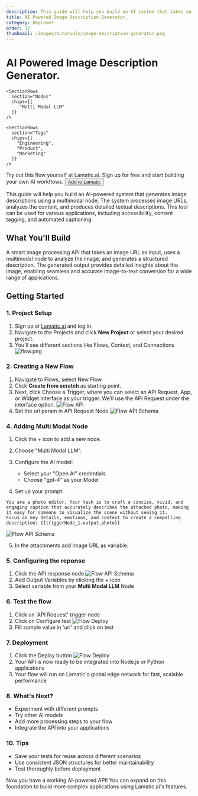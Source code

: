 ```yaml
---
description: This guide will help you build an AI system that takes an image URL as input and generates a detailed description using a multimodal node. The system processes visual data, analyzes key elements within the image, and produces meaningful text-based descriptions, enabling automated image understanding for various applications.
title: AI Powered Image Description Generator.
category: Beginner
order: 17
thumbnail: /images/tutorials/image-description-generator.png
---
```


# AI Powered Image Description Generator.

<div className="grid md:grid-cols-1 gap-2 mb-8">
  <div className="">
    <SectionRows 
      section="Difficulty Level" 
      chips={["Beginner"]} 
    />
    
    <SectionRows 
      section="Nodes" 
      chips={[
         "Multi Modal LLM"
      ]} 
    />
    
    <SectionRows 
      section="Tags" 
      chips={[
        "Engineering",
        "Product",
        "Marketing"
      ]} 
    />
  </div>
</div>

<div className="mt-4 mb-4">
  <Callout>
  Try out this flow yourself at Lamatic.ai. Sign up for free and start building your own AI workflows.
  <Button variant="destructive" className="mt-3" href="https://studio.lamatic.ai/_?templateSlug=caption-image" size="sm" asChild>
    <a href="https://studio.lamatic.ai/_?templateSlug=caption-image" target="_blank">Add to Lamatic</a>
  </Button>
</Callout>
</div>

This guide will help you build an AI-powered system that generates image descriptions using a multimodal node. The system processes image URLs, analyzes the content, and produces detailed textual descriptions. This tool can be used for various applications, including accessibility, content tagging, and automated captioning.

## What You'll Build

A smart image processing API that takes an image URL as input, uses a multimodal node to analyze the image, and generates a structured description. The generated output provides detailed insights about the image, enabling seamless and accurate image-to-text conversion for a wide range of applications.

## Getting Started

### 1. Project Setup

1. Sign up at [Lamatic.ai](https://lamatic.ai/) and log in.
1. Navigate to the Projects and click **New Project** or select your desired project.
1. You'll see different sections like Flows, Context, and Connections
   ![flow.png](./img/ai-review-responder/flow.png)

### 2. Creating a New Flow

1. Navigate to Flows, select New Flow.
1. Click **Create from scratch** as starting point.
1. Next, click Choose a Trigger, where you can select an API Request, App, or Widget Interface as your trigger. We’ll use the API Request under the interface option.
   ![Flow API](./img/ai-review-responder/flow-step2.png)
1. Set the url param in API Request Node
     ![Flow API Schema](./img/ai-article-summarizer/api-schema.png)

### 4. Adding Multi Modal Node

1. Click the + icon to add a new node.
2. Choose "Multi Modal LLM".

3. Configure the AI model:
   - Select your "Open AI" credentials
   - Choose "gpt-4" as your Model
4. Set up your prompt:

```
You are a photo editor. Your task is to craft a concise, vivid, and engaging caption that accurately describes the attached photo, making it easy for someone to visualize the scene without seeing it.
Focus on key details, emotions, and context to create a compelling description: {{triggerNode_1.output.photo}}
```

![Flow API Schema](./img/image-description-generator/multimodal-node-prompt.png)

5. In the attachments add Image URL as variable.

### 5. Configuring the reponse

1. Click the API response node
   ![Flow API Schema](./img/image-description-generator/flow-api-schema.png)
2. Add Output Variables by clicking the + icon
3. Select variable from your **Multi Modal LLM** Node

### 6. Test the flow

1. Click on 'API Request' trigger node
2. Click on Configure test
   ![Flow Deploy](./img/ai-image-reviewer/testing.png)
3. Fill sample value in 'url' and click on test

### 7. Deployment

1. Click the Deploy button
   ![Flow Deploy](./img/ai-review-responder/deploy.png)
2. Your API is now ready to be integrated into Node.js or Python applications
3. Your flow will run on Lamatic's global edge network for fast, scalable performance

### 8. What's Next?

- Experiment with different prompts
- Try other AI models
- Add more processing steps to your flow
- Integrate the API into your applications

### 10. Tips

- Save your tests for reuse across different scenarios
- Use consistent JSON structures for better maintainability
- Test thoroughly before deployment

Now you have a working AI-powered API! You can expand on this foundation to build more complex applications using Lamatic.ai's features.
